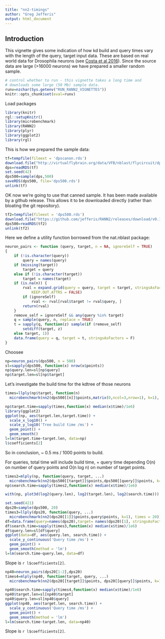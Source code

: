 ```yaml
---
title: "nn2-timings"
author: "Greg Jefferis"
output: html_document
---
```


## Introduction

This vignette gives some indication of how kd build and query times
vary with the length of the query, target input data. These are based
on real world data for Drosophila neurons 
(see [Costa et al 2016](https://doi.org/10.1016/j.neuron.2016.06.012)).
Since the source data are large (>16000 neurons) we have prepared a smaller 
random sample.

```r
# control whether to run - this vignette takes a long time and
# downloads some large (50 Mb) sample data.
runv=nzchar(Sys.getenv("RUN_RANN2_VIGNETTES"))
knitr::opts_chunk$set(eval=runv)
```

Load packages

```r
library(knitr)
rgl::setupKnitr()
library(microbenchmark)
library(RANN2)
library(plyr)
library(ggplot2)
library(rgl)
```

This is how we prepared the sample data:

```r
tf=tempfile(fileext = 'dpscanon.rds')
download.file("http://virtualflybrain.org/data/VFB/nblast/flycircuit/dpscanon.rds", destfile = tf)
dps=readRDS(tf)
set.seed(42)
dps500=sample(dps,500)
saveRDS(dps500, file='dps500.rds')
unlink(tf)
```

OK now we're going to use that canned sample. It has been made available by a
github release. This allows it to be downloaded directly (rather than bloating
the git repository).

```r
tf2=tempfile(fileext = 'dps500.rds')
download.file("https://github.com/jefferis/RANN2/releases/download/v0.12pre/dps500.rds", destfile = tf2)
dps500=readRDS(tf2)
unlink(tf2)
```


Here we define a utility function borrowed from the nat.nblast package:

```r
neuron_pairs <- function (query, target, n = NA, ignoreSelf = TRUE) 
{
    if (!is.character(query)) 
        query = names(query)
    if (missing(target)) 
        target = query
    else if (!is.character(target)) 
        target = names(target)
    if (is.na(n)) {
        rval = expand.grid(query = query, target = target, stringsAsFactors = FALSE, 
            KEEP.OUT.ATTRS = FALSE)
        if (ignoreSelf) 
            rval <- rval[rval$target != rval$query, ]
        return(rval)
    }
    remove_self = ignoreSelf && any(query %in% target)
    q = sample(query, n, replace = TRUE)
    t = sapply(q, function(z) sample(if (remove_self) 
        setdiff(target, z)
    else target, 1))
    data.frame(query = q, target = t, stringsAsFactors = F)
}
```


Choosee 

```r
np=neuron_pairs(dps500, n = 500)
sl=sapply(dps500, function(x) nrow(x$points))
np$query.len=sl[np$query]
np$target.len=sl[np$target]
```

Let's investigate the build time for the kdtree of those neurons
```r
times=llply(np$target, function(n)
  microbenchmark(nn2(dps500[[n]]$points,matrix(0,ncol=3,nrow=1), k=1), times = 20))
```

```r
np$target.time=sapply(times,function(x) median(x$time)/1e6)
library(ggplot2)
ggplot(np, aes(target.len,target.time)) +
  scale_x_log10() + 
  scale_y_log10('Tree build time /ms') +
  geom_point() + 
  geom_smooth()
l=lm(target.time~target.len, data=np)
l$coefficients[2]
```

So in conclusion, ~ 0.5 ms / 1000 points to build.

For queries, total time will include build time, + query time depending O(n)
on number of query points and O(n log n) on number of target points.

```r
times2=mlply(np, function(query, target, ...)
  microbenchmark(nn2(dps500[[target]]$points,dps500[[query]]$points, k=1), times = 20))
np$search.time=sapply(times2,function(x) median(x$time)/1e6)
```

```r
with(np, plot3d(log2(query.len), log2(target.len), log2(search.time)))
```

```r
set.seed(421)
dps20=sample(dps500, 20)
times3=llply(dps20, function(query, ...)
  microbenchmark(nn2(dps20[[1]]$points,query$points, k=1), times = 20))
df=data.frame(query=names(dps20),target= names(dps20)[1], stringsAsFactors = F)
df$search.time=sapply(times3,function(x) median(x$time)/1e6)
df$query.len=sl[df$query]
ggplot(data=df, aes(query.len, search.time)) +
  scale_y_continuous('Query time /ms') +
  geom_point() + 
  geom_smooth(method = 'lm')
l=lm(search.time~query.len, data=df)
```

Slope is `r l$coefficients[2]`.

```r
np40=neuron_pairs(dps20[1:2],dps20)
times4=mlply(np40, function(target, query, ...)
  microbenchmark(nn2(dps20[[target]]$points, dps20[[query]]$points, k=1), times = 20))

np40$search.time=sapply(times4,function(x) median(x$time)/1e6)
np40$target.len=sl[np40$target]
np40$query.len=sl[np40$query]
ggplot(np40, aes(target.len, search.time)) +
  scale_y_continuous('Query time /ms') +
  geom_point() +
  geom_smooth(method = 'lm')
l=lm(search.time~target.len, data=np40)
```

Slope is `r l$coefficients[2]`.
